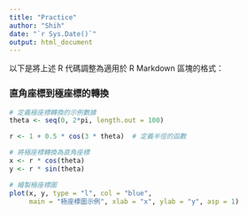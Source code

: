 ```yaml
---
title: "Practice"
author: "Shih"
date: "`r Sys.Date()`"
output: html_document
---
```

以下是將上述 R 代碼調整為適用於 R Markdown 區塊的格式：

### 直角座標到極座標的轉換
```r
# 定義極座標轉換的示例數據
theta <- seq(0, 2*pi, length.out = 100)

r <- 1 + 0.5 * cos(3 * theta)  # 定義半徑的函數

# 將極座標轉換為直角座標
x <- r * cos(theta)
y <- r * sin(theta)

# 繪製極座標圖
plot(x, y, type = "l", col = "blue", 
     main = "極座標圖示例", xlab = "x", ylab = "y", asp = 1)
```

